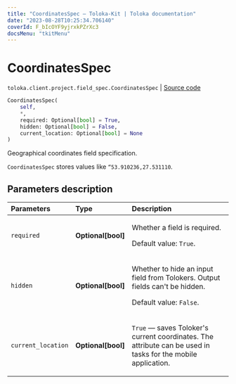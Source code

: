 ```yaml
---
title: "CoordinatesSpec — Toloka-Kit | Toloka documentation"
date: "2023-08-28T10:25:34.706140"
coverId: F_bIcOYF9yjrxkPZrXc3
docsMenu: "tkitMenu"
---
```


# CoordinatesSpec

`toloka.client.project.field_spec.CoordinatesSpec` | [Source code](https://github.com/Toloka/toloka-kit/blob/v1.2.1/src/client/project/field_spec.py#L124)

```python
CoordinatesSpec(
    self,
    *,
    required: Optional[bool] = True,
    hidden: Optional[bool] = False,
    current_location: Optional[bool] = None
)
```

Geographical coordinates field specification.

`CoordinatesSpec` stores values like `“53.910236,27.531110`.

## Parameters description

| Parameters | Type | Description |
| :----------| :----| :-----------|
`required`|**Optional\[bool\]**|<p>Whether a field is required. </p><p>Default value: `True`.</p>
`hidden`|**Optional\[bool\]**|<p>Whether to hide an input field from Tolokers. Output fields can't be hidden. </p><p>Default value: `False`.</p>
`current_location`|**Optional\[bool\]**|<p>`True` — saves Toloker's current coordinates. The attribute can be used in tasks for the mobile application.</p>